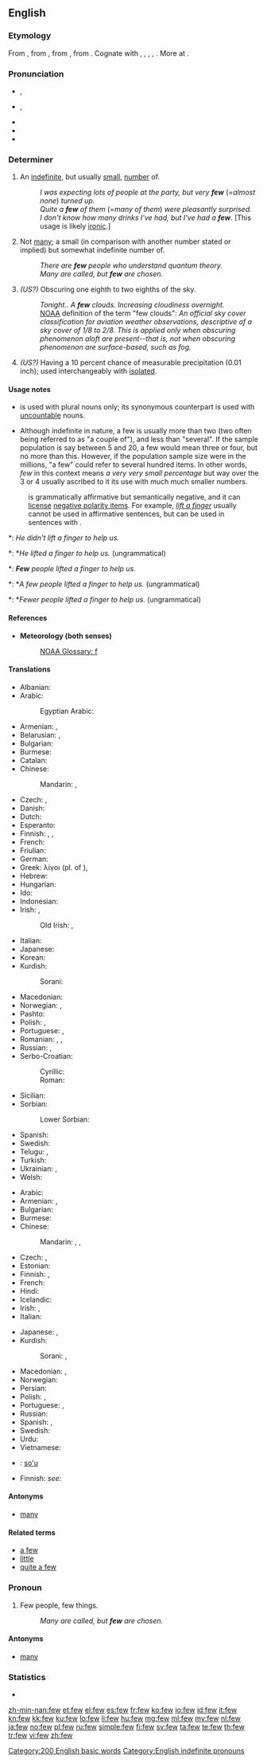 {{also|Few}}
==English==

===Etymology===
From {{etyl|enm|en}} {{term|fewe||few|lang=enm}}, from {{etyl|ang|en}} {{term|feaw|fēawa, fēawe, fēa|few|lang=ang}}, from {{etyl|gem-pro|en}} {{recons|fawaz||few|lang=gem-pro}}, from {{etyl|ine-pro|en}} {{recons|ph₁w-||few, small|lang=ine-pro}}. Cognate with {{etyl|osx|-}} {{term|fa|fā|few|lang=osx}}, {{etyl|goh|-}} {{term|fo|fao, fō|few, little|lang=goh}}, {{etyl|non|-}} {{term|fár||few|lang=non}}, {{etyl|got|-}} {{term|𐍆𐌰𐍅𐌰𐌹||tr=fawai|few|lang=got|sc=Goth}}, {{etyl|la|-}} {{term|paucus||little, few|lang=la}}. More at {{l|en|poor}}.

===Pronunciation===
* {{a|UK}} {{IPA|/fjuː/}}, {{X-SAMPA|/fju:/}}
* {{a|US}} {{IPA|/fju/}}, {{X-SAMPA|/fju/}}
* {{audio|en-us-few.ogg|Audio (US)}}
* {{audio|En-uk-few.ogg|Audio (UK)}}
* {{rhymes|uː}}

===Determiner===
{{head|en|determiner|comparative|fewer|superlative|fewest}}

# {{context|preceded by another determiner|lang=en}} An [[indefinite]], but usually [[small]], [[number]] of.
#: ''I was expecting lots of people at the party, but very '''few''''' (=''almost none'') ''turned up.''
#: ''Quite a '''few''' of them'' (=''many of them'') ''were pleasantly surprised.''
#: ''I don't know how many drinks I've had, but I've had a '''few'''.'' [This usage is likely [[ironic]].]
# {{context|used alone|lang=en}} Not [[many]]; a small (in comparison with another number stated or implied) but somewhat indefinite number of.
#: ''There are '''few''' people who understand quantum theory.''
#: ''Many are called, but '''few''' are chosen.''
# {{context|meteorology|of clouds|lang=en}} ''(US?)'' Obscuring one eighth to two eighths of the sky.
#: ''Tonight.. A '''few''' clouds. Increasing cloudiness overnight.''
#: [[NOAA]] definition of the term "few clouds": ''An official sky cover classification for aviation weather observations, descriptive of a sky cover of 1/8 to 2/8. This is applied only when obscuring phenomenon aloft are present--that is, not when obscuring phenomenon are surface-based, such as fog.''
# {{context|meteorology|of rainfall with regard to a location|lang=en}} ''(US?)'' Having a 10 percent chance of measurable precipitation (0.01 inch); used interchangeably with [[isolated]].

====Usage notes====
* {{term||Few}} is used with plural nouns only; its synonymous counterpart {{term|little}} is used with [[Appendix:Glossary#uncountable|uncountable]] nouns.
* Although indefinite in nature, a few is usually more than two (two often being referred to as "a couple of"), and less than "several". If the sample population is say between 5 and 20, a few would mean three or four, but no more than this. However, if the population sample size were in the millions, "a few" could refer to several hundred items. In other words, ''few'' in this context means ''a very very small percentage'' but way over the 3 or 4 usually ascribed to it its use with much much smaller numbers.
: {{term||Few}} is grammatically affirmative but semantically negative, and it can [[license]] [[negative polarity item]]s. For example, ''[[lift a finger]]'' usually cannot be used in affirmative sentences, but can be used in sentences with {{term||few}}.
*: ''He didn't lift a finger to help us.''
*: *''He lifted a finger to help us.'' (ungrammatical)
*: '''''Few''' people lifted a finger to help us.''
*: *''A few people lifted a finger to help us.'' (ungrammatical)
*: *''Fewer people lifted a finger to help us.'' (ungrammatical)

====References====
* '''Meteorology (both senses)'''
*: [http://www.nws.noaa.gov/glossary/index.php?letter=f NOAA Glossary: f]

====Translations====
{{trans-top|indefinite, usually small number}}
* Albanian: {{t-|sq|pak}}
* Arabic: {{t-|ar|قليلا|tr=qalīlan|alt=قليلاً|sc=Arab}}
*: Egyptian Arabic: {{tø|arz|شوية|tr=shuwáyya|sc=Arab}}
* Armenian: {{t-|hy|քիչ|tr=k'ič}}, {{t-|hy|սակավ|tr=sakav}}
* Belarusian: {{t+|be|мала|tr=mála|sc=Cyrl}}, {{t+|be|некалькі|tr=njékalʹki|sc=Cyrl}}
* Bulgarian: {{t+|bg|малко|tr=málko|sc=Cyrl}}
* Burmese: {{t+|my|နည်း|tr=nè:|sc=Mymr}}
* Catalan: {{t+|ca|poc}}
* Chinese: 
*: Mandarin: {{t|cmn|少|tr=shǎo|sc=Hani}}, {{t|cmn|一些|tr=yīxiē|sc=Hani}}
* Czech: {{t+|cs|málo}}, {{t+|cs|trochu}}
* Danish: {{t+|da|få}}
* Dutch: {{t+|nl|weinig}}
* Esperanto: {{t-|eo|malmulta}}
* Finnish: {{t+|fi|harva}}, {{t+|fi|muutama}}, {{t+|fi|jokunen}}
* French: {{t+|fr|peu}}
* Friulian: {{tø|fur|pôc}}
* German: {{t+|de|wenig}}
* Greek: λίγοι (pl. of {{t+|el|λίγος}}), {{t+|el|μερικοί}}
* Hebrew: {{t-|he|אחדים|alt=אֲחָדִים|m-p|tr=achadím}}
* Hungarian: {{t+|hu|kevés}}
* Ido: {{t+|io|poka}}
* Indonesian: {{t+|id|sedikit}}
* Irish: {{t-|ga|beag}}, {{t+|ga|beagán}}
*: Old Irish: {{tø|sga|úathad|n}}, {{tø|sga|terc}}
{{trans-mid}}
* Italian: {{t+|it|poco}}
* Japanese: {{t+|ja|少し|tr=[[すこし]], sukoshi|sc=Jpan}}
* Korean: {{t+|ko|적다|tr=jeokda|sc=Kore}}
* Kurdish: 
*: Sorani: {{t+|ku|که‌م|sc=ku-Arab}}
* Macedonian: {{t+|mk|малку|tr=málku}}
* Norwegian: {{t+|no|få}}, {{t+|no|noen}}
* Pashto: {{t+|ps|لږ|tr=lëģ}}
* Polish: {{t+|pl|mało}}, {{t+|pl|niewiele}}
* Portuguese: {{t+|pt|poucos|m}}, {{t+|pt|poucas|f}}
* Romanian: {{t+|ro|puţin}}, {{t|ro|puţini}}, {{t|ro|puţine}}
* Russian: {{t+|ru|немногий|tr=nemnogij}}, {{t+|ru|мало|tr=málo|sc=Cyrl}}
* Serbo-Croatian: 
*: Cyrillic: {{t-|sh|мало}}
*: Roman: {{t-|sh|malo}}
* Sicilian: {{t+|scn|pocu}}
* Sorbian:
*: Lower Sorbian: {{tø|dsb|mało}}
* Spanish: {{t+|es|poco}}
* Swedish: {{t+|sv|få}}
* Telugu: {{t+|te|కొద్ది|tr=koddi|sc=Telu}}, {{t+|te|కొలది|tr=koladi|sc=Telu}}
* Turkish: {{t+|tr|az}}
* Ukrainian: {{t+|uk|мало|tr=málo|sc=Cyrl}}, {{t+|uk|кілька|tr=kílʹka|sc=Cyrl}}
* Welsh: {{t+|cy|ychydig}}
{{trans-bottom}}

{{trans-top|small number}}
* Arabic: {{t-|ar|قليل|tr=qalīl|sc=Arab}}
* Armenian: {{t-|hy|քիչ|tr=k'ič}}, {{t-|hy|սակավ|tr=sakav}}
* Bulgarian: {{t+|bg|малко|sc=Cyrl}}
* Burmese: {{t+|my|နည်း|tr=nè:|sc=Mymr}}
* Chinese: 
*: Mandarin: {{t|cmn|少|tr=shǎo|sc=Hani}}, {{t|cmn|少數|sc=Hani}}, {{t|cmn|少数|tr=shǎoshù|sc=Hani}}
* Czech: {{t+|cs|málo}}, {{t+|cs|několik}}
* Estonian: {{t+|et|vähe}}
* Finnish: {{t+|fi|vähän}}, {{t+|fi|muutama}}
* French: {{t+|fr|peu}}
* Hindi: {{t-|hi|कम|tr=kam|sc=Deva}}
* Icelandic: {{t|is|fár}}
* Irish: {{t-|ga|beag}}, {{t+|ga|beagán}}
* Italian: {{t+|it|pochi}}
{{trans-mid}}
* Japanese: {{t+|ja|わずか|tr=wazuka|sc=Jpan}}, {{t+|ja|少数|tr=しょうすう, shōsū|sc=Jpan}}
* Kurdish: 
*: Sorani: {{ku-Arab|[[که‌م]]}}, {{ku-Arab|[[که‌مێ]]}}
* Macedonian: {{t+|mk|малку|tr=málku}}, {{t-|mk|малкумина|tr=malkúmina}}
* Norwegian: {{t+|no|få}}
* Persian: {{t+|fa|کم|tr=kam|sc=fa-Arab}}
* Polish: {{t+|pl|kilka}}, {{t+|pl|parę}}
* Portuguese: {{t+|pt|poucos|m}}, {{t+|pt|poucas|f}}
* Russian: {{t+|ru|мало|tr=málo|sc=Cyrl}}
* Spanish: {{t+|es|pocos|m}}, {{t-|es|pocas|f}}
* Swedish: {{t+|sv|fåtal|n}}
* Urdu: {{t-|ur|کم|tr=kam|sc=ur-Arab}}
* Vietnamese: {{t+|vi|ít}}
{{trans-bottom}}

{{trans-top|meteorology: obscuring 1-2 eighths of the sky}}
{{trans-mid}}
{{trans-bottom}}

{{checktrans-top}}
* {{ttbc|jbo}}: [[so'u]]
* Finnish: ''see:'' {{t-|fi|pilvisyys}}
{{trans-mid}}
{{trans-bottom}}

====Antonyms====
* [[many]]

====Related terms====
* [[a few]]
* [[little]]
* [[quite a few]]

===Pronoun===
{{en-pron}}

# Few people, few things.
#: ''Many are called, but '''few''' are chosen.''

====Antonyms====
* [[many]]

===Statistics===
* {{rank|face|tell|because|177|few|whom|love|far}}

[[Category:200 English basic words]]
[[Category:English indefinite pronouns]]

[[zh-min-nan:few]]
[[et:few]]
[[el:few]]
[[es:few]]
[[fr:few]]
[[ko:few]]
[[io:few]]
[[id:few]]
[[it:few]]
[[kn:few]]
[[kk:few]]
[[ku:few]]
[[lo:few]]
[[li:few]]
[[hu:few]]
[[mg:few]]
[[ml:few]]
[[my:few]]
[[nl:few]]
[[ja:few]]
[[no:few]]
[[pl:few]]
[[ru:few]]
[[simple:few]]
[[fi:few]]
[[sv:few]]
[[ta:few]]
[[te:few]]
[[th:few]]
[[tr:few]]
[[vi:few]]
[[zh:few]]